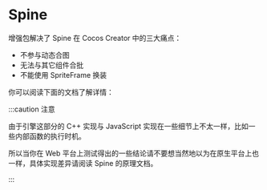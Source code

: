 
# Spine

增强包解决了 Spine 在 Cocos Creator 中的三大痛点：

- 不参与动态合图
- 无法与其它组件合批
- 不能使用 SpriteFrame 换装

你可以阅读下面的文档了解详情：

<DocCardList items={useCurrentSidebarCategory().items}/>

:::caution 注意

由于引擎这部分的 C++ 实现与 JavaScript 实现在一些细节上不太一样，比如一些内部函数的执行时机。

所以当你在 Web 平台上测试得出的一些结论请不要想当然地以为在原生平台上也一样，具体实现差异请阅读 Spine 的原理文档。

:::
